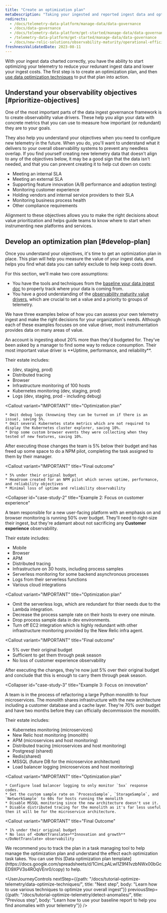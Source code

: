 ```yaml
---
title: "Create an optimization plan"
metaDescription: "Taking your ingested and reported ingest data and optimizing it."
redirects:
  - /docs/telemetry-data-platform/manage-data/data-governance
  - /docs/data-governance
  - /docs/telemetry-data-platform/get-started/manage-data/data-governance
  - /telemetry-data-platform/get-started/manage-data/data-governance
  - /docs/new-relic-solutions/observability-maturity/operational-efficiency/dg-optimizing
freshnessValidatedDate: 2023-08-11
---
```


With your ingest data charted correctly, you have the ability to start optimizing your telemetry to reduce your redunant ingest data and lower your  ingest costs. The first step is to create an optimization plan, and then [use data optimization techniques](/docs/tutorial-optimize-telemetry/data-optimize-techniques) to put that plan into action.

## Understand your observability objectives [#prioritize-objectives]

One of the most important parts of the data ingest governance framework is to create observability value drivers. These help you align your data with concrete metrics that you can use to measure how important (or redundant) they are to your goals. 

They also help you understand your objectives when you need to configure new telemetry in the future. When you do, you'll want to understand what it delivers to your overall observability systems to prevent any needless overlap. If you find yourself creating new telemetry data that doesn't align to any of the objectives below, it may be a good sign that the data isn't needed, and that you can prevent creating it to help cut down on costs:

* Meeting an internal SLA
* Meeting an external SLA
* Supporting feature innovation (A/B performance and adoption testing)
* Monitoring customer experience
* Holding vendors and internal service providers to their SLA
* Monitoring business process health
* Other compliance requirements

Alignment to these objectives allows you to make the right decisions about value prioritization and helps guide teams to know where to start when instrumenting new platforms and services.

## Develop an optimization plan [#develop-plan]

Once you understand your objectives, it's time to get an optimization plan in place. This plan will help you measure the value of your ingest data, and helps you find what data you can safely exclude to help keep costs down.

For this section, we'll make two core assumptions:
* You have the tools and techniques from the [baseline your data ingest doc](/docs/new-relic-solutions/observability-maturity/operational-efficiency/dg-baselining) to properly track where your data is coming from.
* You have a good understanding of the [observability maturity value drivers](/docs/new-relic-solutions/observability-maturity/introduction), which are crucial to set a value and a priority to groups of telemetry.

We have three examples below of how you can assess your own telemetry ingest and make the right decisions for your organization's needs. Although each of these examples focuses on one value driver, most instrumentation provides data on many areas of value.

<CollapserGroup>
  <Collapser
    id="case-study-1"
    title="Example 1: Focus on uptime and reliability"
  >
  An account is ingesting about 20% more than they'd budgeted for. They've been asked by a manager to find some way to reduce consumption. Their most important value driver is <DoNotTranslate>**Uptime, performance, and reliability**</DoNotTranslate>.

  Their estate includes:
  * <InlinePopover type="apm" /> (dev, staging, prod)
  * Distributed tracing
  * Browser
  * Infrastructure monitoring of 100 hosts
  * Kubernetes monitoring (dev, staging, prod)
  * Logs (dev, staging, prod - including debug)

  <Callout
    variant="IMPORTANT"
    title="Optimization plan"
  >
    * Omit debug logs (knowning they can be turned on if there is an issue), saving 5%.
    * Omit several Kubernetes state metrics which are not required to display the Kubernetes cluster explorer, saving 10%.
    * Drop some custom browser events they were collecting when they tested of new features, saving 10%.
  </Callout>

  After executing those changes the team is 5% below their budget and has freed up some space to do a NPM pilot, completing the task assigned to them by their manager.

  <Callout
    variant="IMPORTANT"
    title="Final outcome"
  >
    * 5% under their original budget
    * Headroom created for an NPM pilot which serves uptime, performance, and reliability objectives
    * Minimal loss of uptime and reliability observability
  </Callout>
  </Collapser>

  <Collapser
    id="case-study-2"
    title="Example 2: Focus on customer experience"
  >
  A team responsible for a new user-facing platform with an emphasis on <InlinePopover type="mobile" /> and browser monitoring is running 50% over budget. They'll need to right-size their ingest, but they're adamant about not sacrificing any <DoNotTranslate>**Customer experience**</DoNotTranslate> observability.

  Their estate includes:
  * Mobile
  * Browser
  * APM
  * Distributed tracing
  * Infrastructure on 30 hosts, including process samples
  * Serverless monitoring for some backend asynchronous processes
  * Logs from their serverless functions
  * Various cloud integrations

<Callout
  variant="IMPORTANT"
  title="Optimization plan"
>
  * Omit the serverless logs, which are redundant for thier needs due to the Lambda integration.
  * Decrease the process sample rate on their hosts to every one minute.
  * Drop process sample data in dev environments.
  * Turn off EC2 integration which is highly redundant with other infrastructure monitoring provided by the New Relic infra agent.
</Callout>

<Callout
  variant="IMPORTANT"
  title="Final outcome"
>
  * 5% over their original budget
  * Sufficient to get them through peak season
  * No loss of customer experience observability
</Callout>

After executing the changes, they're now just 5% over their original budget and conclude that this is enough to carry them through peak season.
  </Collapser>

  <Collapser
    id="case-study-3"
    title="Example 3: Focus on innovation"
  >
  A team is in the process of refactoring a large Python monolith to four microservices. The monolith shares infrastructure with the new architecture including a customer database and a cache layer. They're 70% over budget and have two months before they can officially decommission the monolith.

  Their estate includes:
  * Kubernetes monitoring (microservices)
  * New Relic host monitoring (monolith)
  * APM (microservices and host monitoring)
  * Distributed tracing (microservices and host monitoring)
  * Postgresql (shared)
  * Redis(shared)
  * MSSQL (future DB for the microservice architecture)
  * Load balancer logging (microservices and host monitoring)

  <Callout
    variant="IMPORTANT"
    title="Optimization plan"
  >
    * Configure load balancer logging to only monitor `5xx` response codes.
    * Set the custom sample rate on `ProcessSample`, `StorageSample`, and `NetworkSample` to 60s for hosts running the monolith
    * Disable MSSQL monitoring since the new architecture doesn't use it.
    * Disable distributed tracing for the monolith as it's far less useful then it will be for the microservice architecture.
  </Callout>

  <Callout
    variant="IMPORTANT"
    title="Final Outcome"
  >
    * 1% under their original budget
    * No loss of <DoNotTranslate>**Innovation and growth**</DoNotTranslate> observability
  </Callout>
  </Collapser>
</CollapserGroup>

<Callout variant="tip">
  We recommend you to track the plan in a task managing tool to help manage the optimization plan and understand the effect each optimization task takes. You can use this [Data optimization plan template](https://docs.google.com/spreadsheets/d/1CimLpALwl1Z9f41vzbNWx00bGcED9XPV3s4ROqVEnr0/copy) to help.
</Callout>

<UserJourneyControls
    nextStep={{path: "/docs/tutorial-optimize-telemetry/data-optimize-techniques/", title: "Next step", body: "Learn how to use various techniques to optimize your overall ingest"}}
    previousStep={{path: "/docs/tutorial-optimize-telemetry/detect-anomalies/", title: "Previous step", body: "Learn how to use your baseline report to help you find anomalies with your telemetry"}}
/>
